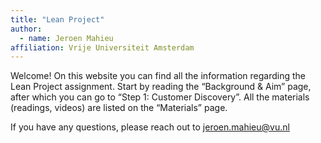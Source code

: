 ```yaml
---
title: "Lean Project"
author:
  - name: Jeroen Mahieu
affiliation: Vrije Universiteit Amsterdam
---
```


Welcome! On this website you can find all the information regarding the Lean Project assignment. Start by reading the "Background & Aim" page, after which you can go to "Step 1: Customer Discovery". All the materials (readings, videos) are listed on the "Materials" page. 

If you have any questions, please reach out to <jeroen.mahieu@vu.nl>
